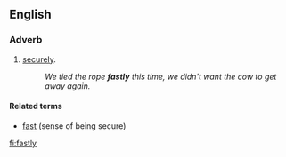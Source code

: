 ==English==

===Adverb===
{{en-adv}}

# [[Securely|securely]].
#:''We tied the rope '''fastly''' this time, we didn't want the cow to get away again.''

====Related terms====
*[[fast]] (sense of being secure)

[[fi:fastly]]